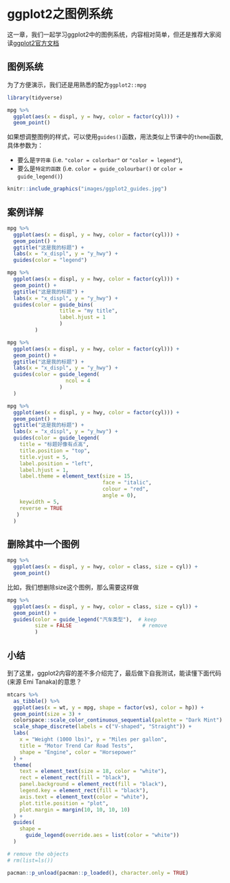 # ggplot2之图例系统 {#ggplot2-guides}

这一章，我们一起学习ggplot2中的图例系统，内容相对简单，但还是推荐大家阅读[ggplot2官方文档](https://cran.r-project.org/web/packages/ggplot2/index.html)


## 图例系统

为了方便演示，我们还是用熟悉的配方`ggplot2::mpg`

```r
library(tidyverse)

mpg %>%
  ggplot(aes(x = displ, y = hwy, color = factor(cyl))) +
  geom_point()  
```

如果想调整图例的样式，可以使用`guides()`函数，用法类似上节课中的`theme`函数, 具体参数为：

- 要么是`字符串` (i.e. `"color = colorbar"` or `"color = legend"`), 
- 要么是`特定的函数` (i.e. `color = guide_colourbar()` or `color = guide_legend()`) 




```r
knitr::include_graphics("images/ggplot2_guides.jpg")
```



## 案例详解
```r
mpg %>%
  ggplot(aes(x = displ, y = hwy, color = factor(cyl))) +
  geom_point() +
  ggtitle("这是我的标题") +
  labs(x = "x_displ", y = "y_hwy") +
  guides(color = "legend")
```


```r
mpg %>%
  ggplot(aes(x = displ, y = hwy, color = factor(cyl))) +
  geom_point() +
  ggtitle("这是我的标题") +
  labs(x = "x_displ", y = "y_hwy") +
  guides(color = guide_bins(
                 title = "my title",
                 label.hjust = 1
                 )
         )
```

```r
mpg %>%
  ggplot(aes(x = displ, y = hwy, color = factor(cyl))) +
  geom_point() +
  ggtitle("这是我的标题") +
  labs(x = "x_displ", y = "y_hwy") +
  guides(color = guide_legend(
                   ncol = 4
                 )
  )
```




```r
mpg %>%
  ggplot(aes(x = displ, y = hwy, color = factor(cyl))) +
  geom_point() +
  ggtitle("这是我的标题") +
  labs(x = "x_displ", y = "y_hwy") +
  guides(color = guide_legend(
    title = "标题好像有点高",
    title.position = "top",
    title.vjust = 5,
    label.position = "left",
    label.hjust = 1,
    label.theme = element_text(size = 15,
                               face = "italic",
                               colour = "red",
                               angle = 0),
    keywidth = 5,
    reverse = TRUE
   )
  )
```


## 删除其中一个图例

```r
mpg %>%
  ggplot(aes(x = displ, y = hwy, color = class, size = cyl)) +
  geom_point()
```

比如，我们想删除size这个图例，那么需要这样做

```r
mpg %>%
  ggplot(aes(x = displ, y = hwy, color = class, size = cyl)) +
  geom_point() +
  guides(color = guide_legend("汽车类型"),  # keep
         size = FALSE                       # remove
         )
```


## 小结

到了这里，ggplot2内容的差不多介绍完了，最后做下自我测试，能读懂下面代码(来源 Emi Tanaka)的意思？

```r
mtcars %>%
  as_tibble() %>%
  ggplot(aes(x = wt, y = mpg, shape = factor(vs), color = hp)) +
  geom_point(size = 3) +
  colorspace::scale_color_continuous_sequential(palette = "Dark Mint") +
  scale_shape_discrete(labels = c("V-shaped", "Straight")) +
  labs(
    x = "Weight (1000 lbs)", y = "Miles per gallon",
    title = "Motor Trend Car Road Tests",
    shape = "Engine", color = "Horsepower"
  ) +
  theme(
    text = element_text(size = 18, color = "white"),
    rect = element_rect(fill = "black"),
    panel.background = element_rect(fill = "black"),
    legend.key = element_rect(fill = "black"),
    axis.text = element_text(color = "white"),
    plot.title.position = "plot",
    plot.margin = margin(10, 10, 10, 10)
  ) +
  guides(
    shape =
      guide_legend(override.aes = list(color = "white"))
  )
```


```r
# remove the objects
# rm(list=ls())
```


```r
pacman::p_unload(pacman::p_loaded(), character.only = TRUE)
```


